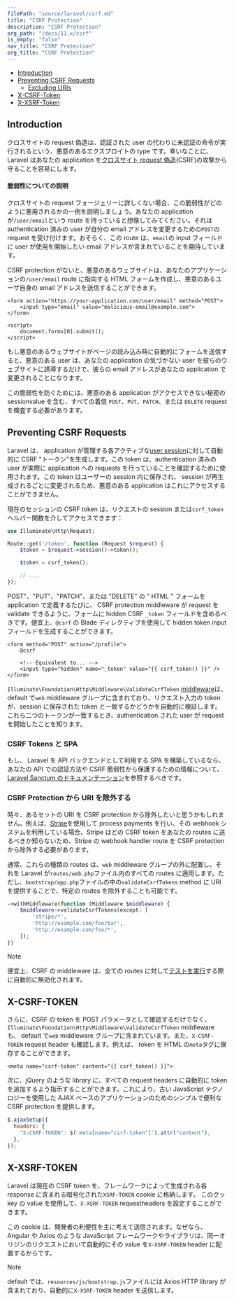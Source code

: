 ```yaml
---
filePath: "source/laravel/csrf.md"
title: "CSRF Protection"
description: "CSRF Protection"
org_path: "/docs/11.x/csrf"
is_empty: "false"
nav_title: "CSRF Protection"
org_title: "CSRF Protection"
---
```


- [Introduction](#csrf-introduction)
- [Preventing CSRF Requests](#preventing-csrf-requests)
  - [Excluding URIs](#csrf-excluding-uris)
- [X-CSRF-Token](#csrf-x-csrf-token)
- [X-XSRF-Token](#csrf-x-xsrf-token)

<a name="csrf-introduction"></a>

## Introduction

クロスサイトの request 偽造は、認証された user の代わりに未認証の命令が実行されるという、悪意のあるエクスプロイトの type です。幸いなことに、 Laravel はあなたの application を[クロスサイト request 偽造](https://en.wikipedia.org/wiki/Cross-site_request_forgery)(CSRF)の攻撃から守ることを容易にします。

<a name="csrf-explanation"></a>

#### 脆弱性についての説明

クロスサイトの request フォージェリーに詳しくない場合、この脆弱性がどのように悪用されるかの一例を説明しましょう。あなたの application が`/user/email`という route を持っていると想像してみてください。それは authentication 済みの user が自分の email アドレスを変更するための`POST`の request を受け付けます。おそらく、この route は、`email`の input フィールドに user が使用を開始したい email アドレスが含まれていることを期待しています。

CSRF protection がないと、悪意のあるウェブサイトは、あなたのアプリケーションの`/user/email` route に指向する HTML フォームを作成し、悪意のあるユーザ自身の email アドレスを送信することができます。

```blade
<form action="https://your-application.com/user/email" method="POST">
    <input type="email" value="malicious-email@example.com">
</form>

<script>
    document.forms[0].submit();
</script>
```

もし悪意のあるウェブサイトがページの読み込み時に自動的にフォームを送信すると、悪意のある user は、あなたの application の気づかない user を彼らのウェブサイトに誘導するだけで、彼らの email アドレスがあなたの application で変更されることになります。

この脆弱性を防ぐためには、悪意のある application がアクセスできない秘密の sessionvalue を含む、すべての着信 `POST`、`PUT`、`PATCH`、または `DELETE` request を検査する必要があります。

<a name="preventing-csrf-requests"></a>

## Preventing CSRF Requests

Laravel は、 application が管理する各アクティブな[user session](/ja/php/laravel/v11.x/04-the-basics/11-session)に対して自動的に CSRF "トークン"を生成します。この token は、authentication 済みの user が実際に application への requests を行っていることを確認するために使用されます。この token はユーザーの session 内に保存され、 session が再生成されるごとに変更されるため、悪意のある application はこれにアクセスすることができません。

現在のセッションの CSRF token は、リクエストの session または`csrf_token`ヘルパー関数を介してアクセスできます：

```php
use Illuminate\Http\Request;

Route::get('/token', function (Request $request) {
    $token = $request->session()->token();

    $token = csrf_token();

    // ...
});
```

POST"、"PUT"、"PATCH"、または "DELETE" の " HTML " フォームを application で定義するたびに、 CSRF protection middleware が request を validate できるように、フォームに hidden CSRF `_token` フィールドを含めるべきです。便宜上、`@csrf` の Blade ディレクティブを使用して hidden token input フィールドを生成することができます。

```blade
<form method="POST" action="/profile">
    @csrf

    <!-- Equivalent to... -->
    <input type="hidden" name="_token" value="{{ csrf_token() }}" />
</form>
```

`Illuminate\Foundation\Http\Middleware\ValidateCsrfToken` [middleware](/ja/php/laravel/v11.x/04-the-basics/02-middleware)は、default で`web` middleware グループに含まれており、リクエスト入力の token が、session に保存された token と一致するかどうかを自動的に検証します。 これら二つのトークンが一致するとき、authentication された user が request を開始したことを知ります。

<a name="csrf-tokens-and-spas"></a>

### CSRF Tokens と SPA

もし、 Laravel を API バックエンドとして利用する SPA を構築しているなら、あなたの API での認証方法や CSRF 脆弱性から保護するための情報について、[Laravel Sanctum のドキュメンテーション](/ja/php/laravel/v11.x/10-packages/sanctum)を参照するべきです。

<a name="csrf-excluding-uris"></a>

### CSRF Protection から URI を除外する

時々、あるセットの URI を CSRF protection から除外したいと思うかもしれません。例えば、[Stripe](https://stripe.com)を使用して process payments を行い、その webhook システムを利用している場合、Stripe はどの CSRF token をあなたの routes に送るべきか知らないため、Stripe の webhook handler route を CSRF protection から除外する必要があります。

通常、これらの種類の routes は、`web` middleware グループの外に配置し、それを Laravel が`routes/web.php`ファイル内のすべての routes に適用します。ただし、`bootstrap/app.php`ファイルの中の`validateCsrfTokens` method に URI を提供することで、特定の routes を除外することも可能です。

```php
->withMiddleware(function (Middleware $middleware) {
    $middleware->validateCsrfTokens(except: [
        'stripe/*',
        'http://example.com/foo/bar',
        'http://example.com/foo/*',
    ]);
})
```

> [!NOTE]  
> 便宜上、CSRF の middleware は、全ての routes に対して[テストを実行](/ja/php/laravel/v11.x/09-testing/01-testing)する際に自動的に無効化されます。

<a name="csrf-x-csrf-token"></a>

## X-CSRF-TOKEN

さらに、CSRF の token を POST パラメータとして確認するだけでなく、`Illuminate\Foundation\Http\Middleware\ValidateCsrfToken` middleware も、 default で`web` middleware グループに含まれています。また、`X-CSRF-TOKEN` request header も確認します。例えば、 token を HTML の`meta`タグに保存することができます。

```blade
<meta name="csrf-token" content="{{ csrf_token() }}">
```

次に、jQuery のような library に、すべての request headers に自動的に token を追加するよう指示することができます。これにより、古い JavaScript テクノロジーを使用した AJAX ベースのアプリケーションのためのシンプルで便利な CSRF protection を提供します。

```js
$.ajaxSetup({
  headers: {
    "X-CSRF-TOKEN": $('meta[name="csrf-token"]').attr("content"),
  },
});
```

<a name="csrf-x-xsrf-token"></a>

## X-XSRF-TOKEN

Laravel は現在の CSRF token を、フレームワークによって生成される各 response に含まれる暗号化された`XSRF-TOKEN` cookie に格納します。 このクッ key の value を使用して、`X-XSRF-TOKEN` requestheaders を設定することができます。

この cookie は、開発者の利便性を主に考えて送信されます。なぜなら、Angular や Axios のような JavaScript フレームワークやライブラリは、同一オリジンのリクエストにおいて自動的にその value を`X-XSRF-TOKEN` header に配置するからです。

> [!NOTE]  
> default では、`resources/js/bootstrap.js`ファイルには Axios HTTP library が含まれており、自動的に`X-XSRF-TOKEN` header を送信します。
